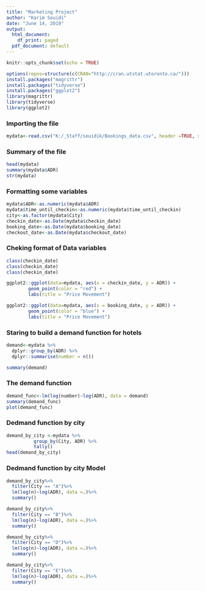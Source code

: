 ---
title: "Marketing Project"
author: "Karim Souidi"
date: "June 14, 2019"
output:
  html_document:
    df_print: paged
  pdf_document: default
---

```{r setup, include=FALSE}
knitr::opts_chunk$set(echo = TRUE)
```

```{r}
options(repos=structure(c(CRAN="http://cran.utstat.utoronto.ca/")))
install.packages("magrittr")
install.packages("tidyverse")
install.packages("ggplot2")
library(magrittr)
library(tidyverse)
library(ggplot2)
```

### Importing the file
```{r cars}
mydata<-read.csv("K:/_Staff/souidik/Bookings_data.csv", header =TRUE, stringsAsFactors = FALSE )
```

### Summary of the file
```{r}
head(mydata)
summary(mydata$ADR)
str(mydata)
```


### Formatting some variables
```{r}
mydata$ADR<-as.numeric(mydata$ADR)
mydata$time_until_checkin<-as.numeric(mydata$time_until_checkin)
city<-as.factor(mydata$City)
checkin_date<-as.Date(mydata$checkin_date)
booking_date<-as.Date(mydata$booking_date)
checkout_date<-as.Date(mydata$checkout_date)
```


### Cheking format of Data variables
```{r}
class(checkin_date)
class(checkin_date)
class(checkin_date)
```

```{r}
ggplot2::ggplot(data=mydata, aes(x = checkin_date, y = ADR)) +
        geom_point(color = "red") +
        labs(title = "Price Movement")
```

```{r}
ggplot2::ggplot(data=mydata, aes(x = booking_date, y = ADR)) +
        geom_point(color = "blue") +
        labs(title = "Price Movement")
```

### Staring to build a demand function for hotels
```{r}
demand<-mydata %>% 
  dplyr::group_by(ADR) %>%
  dplyr::summarise(number = n())

summary(demand)
```

### The demand function
```{r}
demand_func<-lm(log(number)~log(ADR), data = demand)
summary(demand_func)
plot(demand_func)
```

### Dedmand function by city
```{r}
demand_by_city <-mydata %>% 
          group_by(City, ADR) %>%
          tally()
head(demand_by_city)


```

### Dedmand function by city Model
```{r}
demand_by_city%>%
  filter(City == "A")%>%
  lm(log(n)~log(ADR), data =.)%>%
  summary()
```


```{r}
demand_by_city%>%
  filter(City == "B")%>%
  lm(log(n)~log(ADR), data =.)%>%
  summary()
```



```{r}
demand_by_city%>%
  filter(City == "D")%>%
  lm(log(n)~log(ADR), data =.)%>%
  summary()
```


```{r}
demand_by_city%>%
  filter(City == "E")%>%
  lm(log(n)~log(ADR), data =.)%>%
  summary()
```